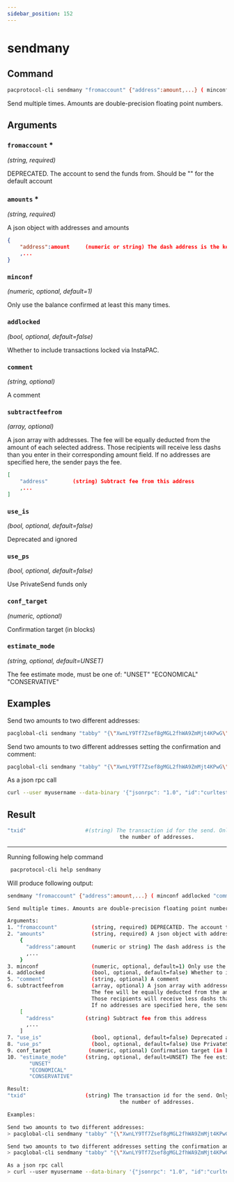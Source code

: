 ```yaml
---
sidebar_position: 152
---
```


# sendmany
## Command

```bash
pacprotocol-cli sendmany "fromaccount" {"address":amount,...} ( minconf addlocked "comment" ["address",...] subtractfeefrom use_is use_ps conf_target "estimate_mode")
```

Send multiple times. Amounts are double-precision floating point numbers.



## Arguments

### `fromaccount` <span class='asterisk'>*</span>
*(string, required)*

DEPRECATED. The account to send the funds from. Should be "" for the default account


### `amounts` <span class='asterisk'>*</span>
*(string, required)*

A json object with addresses and amounts
    


```json
{
    "address":amount     (numeric or string) The dash address is the key, the numeric amount (can be string) in PAC is the value
    ,...
}
```



### `minconf` 
*(numeric, optional, default=1)*

Only use the balance confirmed at least this many times.


### `addlocked` 
*(bool, optional, default=false)*

Whether to include transactions locked via InstaPAC.


### `comment` 
*(string, optional)*

A comment


### `subtractfeefrom` 
*(array, optional)*

A json array with addresses.
                           The fee will be equally deducted from the amount of each selected address.
                           Those recipients will receive less dashs than you enter in their corresponding amount field.
                           If no addresses are specified here, the sender pays the fee.
    


```json
[
    "address"        (string) Subtract fee from this address
    ,...
]
```



### `use_is` 
*(bool, optional, default=false)*

Deprecated and ignored


### `use_ps` 
*(bool, optional, default=false)*

Use PrivateSend funds only


### `conf_target` 
*(numeric, optional)*

Confirmation target (in blocks)


### `estimate_mode` 
*(string, optional, default=UNSET)*

The fee estimate mode, must be one of:
       "UNSET"
       "ECONOMICAL"
       "CONSERVATIVE"


## Examples


Send two amounts to two different addresses:

```bash
pacglobal-cli sendmany "tabby" "{\"XwnLY9Tf7Zsef8gMGL2fhWA9ZmMjt4KPwG\":0.01,\"XuQQkwA4FYkq2XERzMY2CiAZhJTEDAbtcG\":0.02}"
```



Send two amounts to two different addresses setting the confirmation and comment:

```bash
pacglobal-cli sendmany "tabby" "{\"XwnLY9Tf7Zsef8gMGL2fhWA9ZmMjt4KPwG\":0.01,\"XuQQkwA4FYkq2XERzMY2CiAZhJTEDAbtcG\":0.02}" 6 false "testing"
```



As a json rpc call

```bash
curl --user myusername --data-binary '{"jsonrpc": "1.0", "id":"curltest", "method": "sendmany", "params": ["tabby", "{\"XwnLY9Tf7Zsef8gMGL2fhWA9ZmMjt4KPwG\":0.01,\"XuQQkwA4FYkq2XERzMY2CiAZhJTEDAbtcG\":0.02}", 6, false, "testing"] }' -H 'content-type: text/plain;' http://127.0.0.1:1111/
```
## Result
```bash
"txid"                   #(string) The transaction id for the send. Only 1 transaction is created regardless of 
                                    the number of addresses.
```


___

Running following help command
```bash
 pacprotocol-cli help sendmany
```
Will produce following output:


```bash
sendmany "fromaccount" {"address":amount,...} ( minconf addlocked "comment" ["address",...] subtractfeefrom use_is use_ps conf_target "estimate_mode")

Send multiple times. Amounts are double-precision floating point numbers.

Arguments:
1. "fromaccount"           (string, required) DEPRECATED. The account to send the funds from. Should be "" for the default account
2. "amounts"               (string, required) A json object with addresses and amounts
    {
      "address":amount     (numeric or string) The dash address is the key, the numeric amount (can be string) in PAC is the value
      ,...
    }
3. minconf                 (numeric, optional, default=1) Only use the balance confirmed at least this many times.
4. addlocked               (bool, optional, default=false) Whether to include transactions locked via InstaPAC.
5. "comment"               (string, optional) A comment
6. subtractfeefrom         (array, optional) A json array with addresses.
                           The fee will be equally deducted from the amount of each selected address.
                           Those recipients will receive less dashs than you enter in their corresponding amount field.
                           If no addresses are specified here, the sender pays the fee.
    [
      "address"          (string) Subtract fee from this address
      ,...
    ]
7. "use_is"                (bool, optional, default=false) Deprecated and ignored
8. "use_ps"                (bool, optional, default=false) Use PrivateSend funds only
9. conf_target            (numeric, optional) Confirmation target (in blocks)
10. "estimate_mode"      (string, optional, default=UNSET) The fee estimate mode, must be one of:
       "UNSET"
       "ECONOMICAL"
       "CONSERVATIVE"

Result:
"txid"                   (string) The transaction id for the send. Only 1 transaction is created regardless of 
                                    the number of addresses.

Examples:

Send two amounts to two different addresses:
> pacglobal-cli sendmany "tabby" "{\"XwnLY9Tf7Zsef8gMGL2fhWA9ZmMjt4KPwG\":0.01,\"XuQQkwA4FYkq2XERzMY2CiAZhJTEDAbtcG\":0.02}"

Send two amounts to two different addresses setting the confirmation and comment:
> pacglobal-cli sendmany "tabby" "{\"XwnLY9Tf7Zsef8gMGL2fhWA9ZmMjt4KPwG\":0.01,\"XuQQkwA4FYkq2XERzMY2CiAZhJTEDAbtcG\":0.02}" 6 false "testing"

As a json rpc call
> curl --user myusername --data-binary '{"jsonrpc": "1.0", "id":"curltest", "method": "sendmany", "params": ["tabby", "{\"XwnLY9Tf7Zsef8gMGL2fhWA9ZmMjt4KPwG\":0.01,\"XuQQkwA4FYkq2XERzMY2CiAZhJTEDAbtcG\":0.02}", 6, false, "testing"] }' -H 'content-type: text/plain;' http://127.0.0.1:1111/

```

